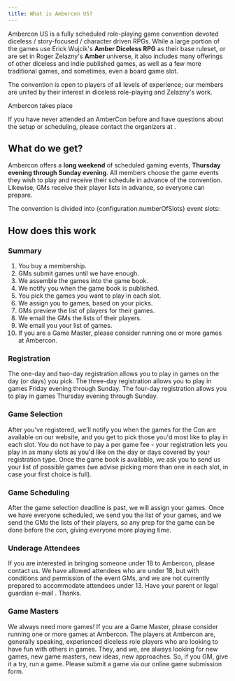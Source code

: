 ```yaml
---
title: What is Ambercon US?
---
```



Ambercon US is a fully scheduled role-playing game convention devoted diceless / story-focused / character driven
RPGs. While a large portion of the games use Erick Wujcik's **Amber Diceless RPG** as their base ruleset, or are set in
Roger Zelazny's **Amber** universe, it also includes many offerings of other diceless and indie published games, as well
as a few more traditional games, and sometimes, even a board game slot.

The convention is open to players of all levels of experience; our members are united by their interest in
diceless role-playing and Zelazny's work.

Ambercon <ConventionYear/> takes place <ConventionsDatesFull pre='from' intra='through' post='.' />

If you have never attended an AmberCon before and have questions about the setup or scheduling, please contact
the organizers at <ContactEmail />.

## What do we get?

Ambercon offers a **long weekend** of scheduled gaming events,
**Thursday evening through Sunday evening**. All members choose the game events they wish to play
and receive their schedule in advance of the convention. Likewise, GMs receive their player lists in advance, so everyone
can prepare.

The convention is divided into {configuration.numberOfSlots} event slots:

<SlotDescriptionList />

## How does this work

### Summary

1. You buy a membership.
1. GMs submit games until we have enough.
1. We assemble the games into the game book.
1. We notify you when the game book is published.
1. You pick the games you want to play in each slot.
1. We assign you to games, based on your picks.
1. GMs preview the list of players for their games.
1. We email the GMs the lists of their players.
1. We email you your list of games.
1. If you are a Game Master, please consider running one or more games at Ambercon.

### Registration
The one-day and two-day registration allows you to play in games on the day (or days) you pick. The three-day registration allows you to play in games Friday evening through Sunday. The four-day registration allows you to play in games Thursday evening through Sunday.

### Game Selection
After you've registered, we'll notify you when the games for the Con are available on our website, and you get to pick those you'd most like to play in each slot. You do not have to pay a per game fee - your registration lets you play in as many slots as you'd like on the day or days covered by your registration type. Once the game book is available, we ask you to send us your list of possible games (we advise picking more than one in each slot, in case your first choice is full).

### Game Scheduling
After the game selection deadline is past, we will assign your games. Once we have everyone scheduled, we send you the list of your games, and we send the GMs the lists of their players, so any prep for the game can be done before the con, giving everyone more playing time.

### Underage Attendees
If you are interested in bringing someone under 18 to Ambercon, please contact us. We have allowed attendees who are under 18, but with conditions and permission of the event GMs, and we are not currently prepared to accommodate attendees under 13. Have your parent or legal guardian e-mail <ContactEmail />. Thanks.

### Game Masters
We always need more games! If you are a Game Master, please consider running one or more games at Ambercon. The players at Ambercon are, generally speaking, experienced diceless role players who are looking to have fun with others in games.  They, and we, are always looking for new games, new game masters, new ideas, new approaches.  So, if you GM, give it a try, run a game.  Please submit a game via our online game submission form.
